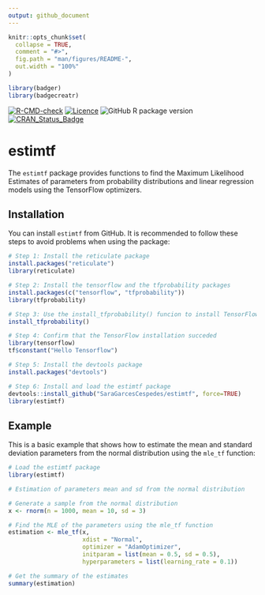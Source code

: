 ```yaml
---
output: github_document
---
```


<!-- README.md is generated from README.Rmd. Please edit that file -->

```r
knitr::opts_chunk$set(
  collapse = TRUE,
  comment = "#>",
  fig.path = "man/figures/README-",
  out.width = "100%"
)
```

```r
library(badger)
library(badgecreatr)
```


<!-- badges: start -->
[![R-CMD-check](https://github.com/SaraGarcesCespedes/estimtf/workflows/R-CMD-check/badge.svg)](https://github.com/SaraGarcesCespedes/estimtf/actions)
[![Licence](https://img.shields.io/badge/licence-GPL--3-blue.svg)](https://www.gnu.org/licenses/gpl-3.0.en.html)
![GitHub R package version](https://img.shields.io/github/r-package/v/SaraGarcesCespedes/estimtf)
[![CRAN_Status_Badge](https://www.r-pkg.org/badges/version/estimtf)](https://cran.r-project.org/package=estimtf)
<!-- [![Travis build status](https://travis-ci.com/SaraGarcesCespedes/estimtf.svg?branch=master)](https://travis-ci.com/SaraGarcesCespedes/estimtf) -->
<!-- badges: end -->

# estimtf

The `estimtf` package provides functions to find the Maximum Likelihood Estimates of parameters from probability distributions and linear regression models using the TensorFlow optimizers.

## Installation

You can install `estimtf` from GitHub. It is recommended to follow these steps to avoid problems when using the package:

``` r
# Step 1: Install the reticulate package
install.packages("reticulate")
library(reticulate)

# Step 2: Install the tensorflow and the tfprobability packages
install.packages(c("tensorflow", "tfprobability"))
library(tfprobability)

# Step 3: Use the install_tfprobability() funcion to install TensorFlow and TensorFlow Probability modules
install_tfprobability()

# Step 4: Confirm that the TensorFlow installation succeded
library(tensorflow)
tf$constant("Hello Tensorflow")

# Step 5: Install the devtools package
install.packages("devtools")

# Step 6: Install and load the estimtf package
devtools::install_github("SaraGarcesCespedes/estimtf", force=TRUE)
library(estimtf)
```

## Example

This is a basic example that shows how to estimate the mean and standard deviation parameters from the normal distribution using the `mle_tf` function:

```r
# Load the estimtf package
library(estimtf)

# Estimation of parameters mean and sd from the normal distribution

# Generate a sample from the normal distribution
x <- rnorm(n = 1000, mean = 10, sd = 3)

# Find the MLE of the parameters using the mle_tf function
estimation <- mle_tf(x, 
                     xdist = "Normal", 
                     optimizer = "AdamOptimizer",
                     initparam = list(mean = 0.5, sd = 0.5),
                     hyperparameters = list(learning_rate = 0.1))

# Get the summary of the estimates
summary(estimation)

```

